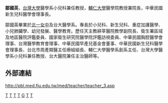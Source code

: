 {{Unreferenced |time=2008-03-27T13:29:56+00:00 }}
'''鄒國英'''，[[台灣大學|台灣大學]]醫學系小兒科兼任教授，[[輔仁大學|輔仁大學]]醫學院教授兼院長，中華民國新生兒科醫學會理事長。

鄒國英畢業於[[北一女中|北一女中]]及台大醫學系。專長於小兒科、新生兒科、重症加護醫學、小兒肺臟學、幼兒發展、醫學教育。歷任天主教耕莘醫院教學副院長、衛生署區域及地區醫院評鑑委員、國家衛生研究院醫學院評鑑訪視委員、中華民國胸腔醫學會理事、台灣醫學教育會理事、中華民國早產兒基金會董事、中華民國新生兒科醫學會理事長、台北市周產期醫主任療組組長、輔仁大學醫學系創系主任、台灣大學醫學系小兒科兼任教授、台大醫院兼任主治醫師等。

== 外部連結 ==
http://pbl.med.fju.edu.tw/med/teacher/teacher_3.asp {{Wayback|url=http://pbl.med.fju.edu.tw/med/teacher/teacher_3.asp |date=20090406082412 }}

{{Doctor-stub}}
[[Category:國立臺灣大學教授|T]]
[[Category:國立臺灣大學醫學院校友|T]]
[[Category:輔仁大學教授|T]]
[[Category:臺北市立第一女子高級中學校友|T]]
[[Category:鄒姓|G]]
[[Category:臺灣小兒科醫師|T]]
[[Category:台灣醫學家|T]]